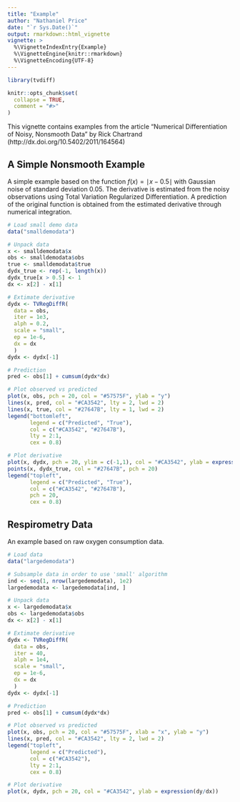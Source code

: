 ```yaml
---
title: "Example"
author: "Nathaniel Price"
date: "`r Sys.Date()`"
output: rmarkdown::html_vignette
vignette: >
  %\VignetteIndexEntry{Example}
  %\VignetteEngine{knitr::rmarkdown}
  %\VignetteEncoding{UTF-8}
---
```


```r
library(tvdiff)

knitr::opts_chunk$set(
  collapse = TRUE,
  comment = "#>"
)
```

This vignette contains examples from the article "Numerical Differentiation of
Noisy, Nonsmooth Data" by Rick Chartrand (http://dx.doi.org/10.5402/2011/164564)

## A Simple Nonsmooth Example
A simple example based on the function $f(x) = \mid x - 0.5 \mid$ with 
Gaussian noise of standard deviation 0.05. The derivative is estimated from the 
noisy observations using Total Variation Regularized Differentiation. A
prediction of the original function is obtained from the estimated derivative 
through numerical integration.

```r

# Load small demo data 
data("smalldemodata")

# Unpack data
x <- smalldemodata$x
obs <- smalldemodata$obs
true <- smalldemodata$true
dydx_true <- rep(-1, length(x))
dydx_true[x > 0.5] <- 1
dx <- x[2] - x[1]

# Extimate derivative
dydx <- TVRegDiffR(
  data = obs,
  iter = 1e3,
  alph = 0.2,
  scale = "small",
  ep = 1e-6,
  dx = dx
  )
dydx <- dydx[-1]

# Prediction
pred <- obs[1] + cumsum(dydx*dx)

# Plot observed vs predicted
plot(x, obs, pch = 20, col = "#57575F", ylab = "y")
lines(x, pred, col = "#CA3542", lty = 2, lwd = 2)
lines(x, true, col = "#27647B", lty = 1, lwd = 2)
legend("bottomleft", 
       legend = c("Predicted", "True"),
       col = c("#CA3542", "#27647B"),
       lty = 2:1,
       cex = 0.8)

# Plot derivative
plot(x, dydx, pch = 20, ylim = c(-1,1), col = "#CA3542", ylab = expression(dy/dx))
points(x, dydx_true, col = "#27647B", pch = 20)
legend("topleft", 
       legend = c("Predicted", "True"),
       col = c("#CA3542", "#27647B"),
       pch = 20,
       cex = 0.8)

```

## Respirometry Data 
An example based on raw oxygen consumption data.

```r

# Load data
data("largedemodata")

# Subsample data in order to use 'small' algorithm
ind <- seq(1, nrow(largedemodata), 1e2)
largedemodata <- largedemodata[ind, ]

# Unpack data
x <- largedemodata$x
obs <- largedemodata$obs
dx <- x[2] - x[1]

# Extimate derivative
dydx <- TVRegDiffR(
  data = obs,
  iter = 40,
  alph = 1e4,
  scale = "small",
  ep = 1e-6,
  dx = dx
  )
dydx <- dydx[-1]

# Prediction
pred <- obs[1] + cumsum(dydx*dx)

# Plot observed vs predicted
plot(x, obs, pch = 20, col = "#57575F", xlab = "x", ylab = "y")
lines(x, pred, col = "#CA3542", lty = 2, lwd = 2)
legend("topleft", 
       legend = c("Predicted"),
       col = c("#CA3542"),
       lty = 2:1,
       cex = 0.8)

# Plot derivative
plot(x, dydx, pch = 20, col = "#CA3542", ylab = expression(dy/dx))

```




